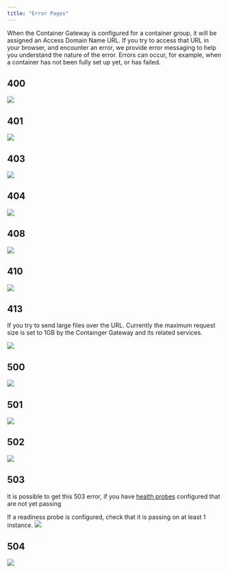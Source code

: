 ```yaml
---
title: "Error Pages"
---
```


When the Container Gateway is configured for a container group, it will be assigned an Access Domain Name URL. If you try to access that URL in your browser, and encounter an error, we provide error messaging to help you understand the nature of the error. Errors can occur, for example, when a container has not been fully set up yet, or has failed.

## 400

<img src="container-engine\images\d75bc38-400.png" />

## 401

<img src="container-engine\images\219584b-401.png" />

## 403

<img src="container-engine\images\0200663-403.png" />

## 404

<img src="container-engine\images\43a448e-404.png" />

## 408

<img src="container-engine\images\faedec7-408.png" />

## 410

<img src="container-engine\images\61d69b2-410.png" />

## 413

If you try to send large files over the URL. Currently the maximum request size is set to 1GB by the Containger Gateway and its related services.

![](/container-engine/images/gateway-error-413.png)

## 500

<img src="container-engine\images\7661b54-500.png" />

## 501

<img src="container-engine\images\6b90df5-501.png" />

## 502

<img src="container-engine\images\b1d06fa-502.png" />

## 503

It is possible to get this 503 error, if you have [health probes](/container-engine/health-probes) configured that are not yet passing

If a readiness probe is configured, check that it is passing on at least 1 instance.
<img src="container-engine\images\1de7468-503.png" />

## 504

<img src="container-engine\images\39c7e0f-504.png" />
